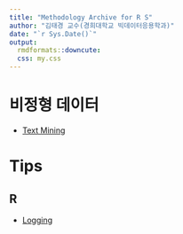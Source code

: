 ```yaml
---
title: "Methodology Archive for R S"
author: "김태경 교수(경희대학교 빅데이터응용학과)"
date: "`r Sys.Date()`"
output: 
  rmdformats::downcute:
  css: my.css
---
```


# 비정형 데이터

* [Text Mining](./index_text_mining.html)

# Tips

## R

* [Logging](./tips/r/logging.nb.html)
